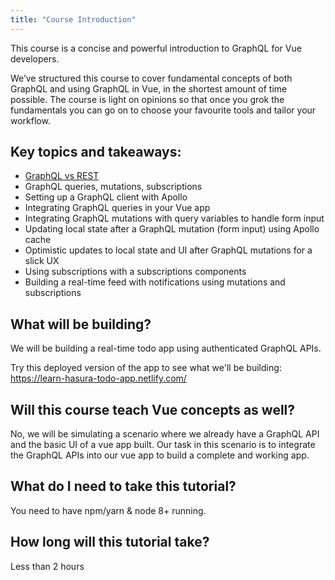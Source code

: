 ```yaml
---
title: "Course Introduction"
---
```


This course is a concise and powerful introduction to GraphQL for Vue developers.

We’ve structured this course to cover fundamental concepts of both GraphQL and using GraphQL in Vue, in the shortest amount of time possible. The course is light on opinions so that once you grok the fundamentals you can go on to choose your favourite tools and tailor your workflow.

## Key topics and takeaways:

- [GraphQL vs REST](https://hasura.io/learn/graphql/intro-graphql/graphql-vs-rest/)
- GraphQL queries, mutations, subscriptions
- Setting up a GraphQL client with Apollo
- Integrating GraphQL queries in your Vue app
- Integrating GraphQL mutations with query variables to handle form input
- Updating local state after a GraphQL mutation (form input) using Apollo cache
- Optimistic updates to local state and UI after GraphQL mutations for a slick UX
- Using subscriptions with a subscriptions components
- Building a real-time feed with notifications using mutations and subscriptions

## What will be building?

We will be building a real-time todo app using authenticated GraphQL APIs.

Try this deployed version of the app to see what we'll be building:
https://learn-hasura-todo-app.netlify.com/

## Will this course teach Vue concepts as well?

No, we will be simulating a scenario where we already have a
GraphQL API and the basic UI of a vue app built. Our task in this
scenario is to integrate the GraphQL APIs into our vue app to build
a complete and working app.

## What do I need to take this tutorial?

You need to have npm/yarn & node 8+ running.

## How long will this tutorial take?

Less than 2 hours
